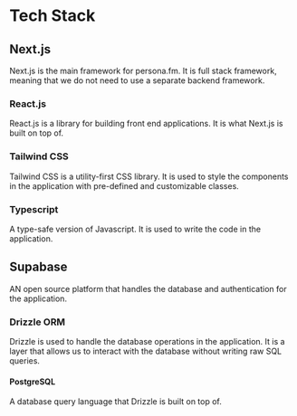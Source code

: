 # Tech Stack

## Next.js

Next.js is the main framework for persona.fm. It is full stack framework, meaning that we do not need to use a separate backend framework.

### React.js

React.js is a library for building front end applications. It is what Next.js is built on top of.

### Tailwind CSS

Tailwind CSS is a utility-first CSS library. It is used to style the components in the application with pre-defined and customizable classes.

### Typescript

A type-safe version of Javascript. It is used to write the code in the application.

## Supabase

AN open source platform that handles the database and authentication for the application.

### Drizzle ORM

Drizzle is used to handle the database operations in the application. It is a layer that allows us to interact with the database without writing raw SQL queries.

#### PostgreSQL

A database query language that Drizzle is built on top of.
